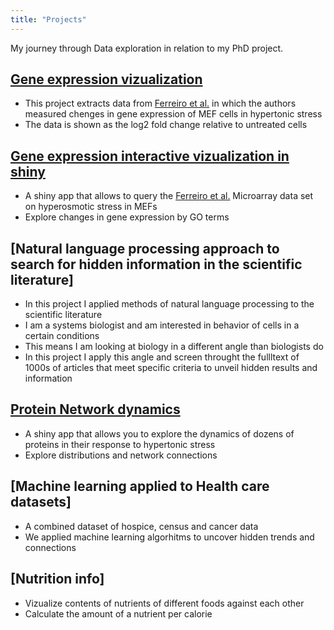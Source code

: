 ```yaml
---
title: "Projects"
---
```


My journey through Data exploration in relation to my PhD project.

## [Gene expression vizualization](https://athiemicke.github.io/website/Project0.html)

- This project extracts data from [Ferreiro et al.](https://www.ncbi.nlm.nih.gov/pubmed/20187982) in which the authors measured chenges in gene expression of MEF cells in hypertonic stress
- The data is shown as the  log2 fold change relative to untreated cells

## [Gene expression interactive vizualization in shiny](https://athiemicke.shinyapps.io/microarray_deploy2/)

- A shiny app that allows to query the [Ferreiro et al.](https://www.ncbi.nlm.nih.gov/pubmed/20187982) Microarray data set on hyperosmotic stress in MEFs
- Explore changes in gene expression by GO terms

## [Natural language processing approach to search for hidden information in the scientific literature]

- In this project I applied methods of natural language processing to the scientific literature
- I am a systems biologist and am interested in behavior of cells in a certain conditions
- This means I am looking at biology in a different angle than biologists do
- In this project I apply this angle and screen throught the fullltext of 1000s of articles that meet specific criteria to unveil hidden results and information

## [Protein Network dynamics](https://athiemicke.shinyapps.io/viz_app/)

- A shiny app that allows you to explore the dynamics of dozens of proteins in their response to hypertonic stress
- Explore distributions and network connections

## [Machine learning applied to Health care datasets]

- A combined dataset of hospice, census and cancer data
- We applied machine learning algorhitms to uncover hidden trends and connections

## [Nutrition info] 

- Vizualize contents of nutrients of different foods against each other
- Calculate the amount of a nutrient per calorie

